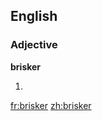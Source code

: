 ==English==

===Adjective===
'''brisker'''

# {{comparative of|brisk}}

[[fr:brisker]]
[[zh:brisker]]